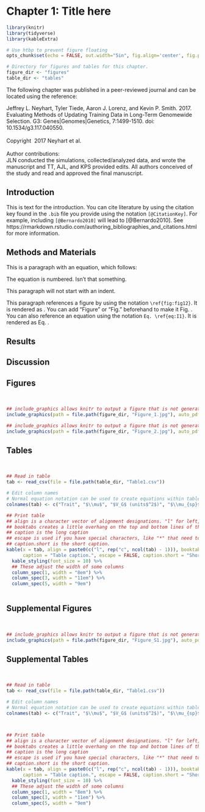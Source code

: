 # Chapter 1: Title here {#chapter1}

```r
library(knitr)
library(tidyverse) 
library(kableExtra) 

# Use htbp to prevent figure floating
opts_chunk$set(echo = FALSE, out.width="5in", fig.align='center', fig.pos = "htbp") 

# Directory for figures and tables for this chapter.
figure_dir <- "figures"
table_dir <- "tables"

```

\newpage

<!-- Below is example content to include if this chapter was previously published. -->
<!-- You may comment (Ctrl + Shift + C) or delete it if unnecessary -->

\singlespace
\noindent
The following chapter was published in a peer-reviewed journal and can be located using the reference: \

\singlespace
\noindent
Jeffrey L. Neyhart, Tyler Tiede, Aaron J. Lorenz, and Kevin P. Smith. 2017. Evaluating Methods of Updating Training Data in Long-Term Genomewide Selection. G3: Genes|Genomes|Genetics, 7:1499-1510. doi: 10.1534/g3.117.040550. \ 
\
\
Copyright \textcopyright \ 2017 Neyhart et al.
\
\
Author contributions:  
JLN conducted the simulations, collected/analyzed data, and wrote the manuscript and TT, AJL, and KPS provided edits. All authors conceived of the study and read and approved the final manuscript.


<!-- End of example -->


\doublespace

\newpage


## Introduction

<!-- Sample paragraph. -->

This is text for the introduction. You can cite literature by using the citation key found in the `.bib` file you provide using the notation `[@CitationKey]`. For example, including `[@Bernardo2010]` will lead to [@Bernardo2010]. See https://rmarkdown.rstudio.com/authoring_bibliographies_and_citations.html for more information.


## Methods and Materials

<!-- Example paragraph with an equation that is numbered so it can be referenced within the text. -->

This is a paragraph with an equation, which follows:
\begin{equation}
  \label{eq:I1}
  \mathbf{y = 1\mu + Z_{TP} u + e},
\end{equation}

The equation is numbered. Isn't that something.


<!-- "\noindent" prevents indents when a new paragraph is made. -->

\noindent
This paragraph will not start with an indent.

<!-- Example paragraph with refernce to a figure and an equation. -->

This paragraph references a figure by using the notation `\ref{fig:fig12}`. It is rendered as \ref{fig:fig12}. You can add "Figure" or "Fig." beforehand to make it Fig. \ref{fig:fig12}. You can also reference an equation using the notation `Eq. \ref{eq:I1}`. It is rendered as Eq. \ref{eq:I1}. 


## Results



## Discussion





## Figures

<!-- According to the formatting guidelines, figure captions can be single spaced. -->

\singlespace

<!-- Use "&nbsp;" to skip a line -->

&nbsp;

<!-- An example of including a figure. -->
<!-- {r fig11} means the figure is given the name "fig11," which can be referenced in the text. -->
<!-- fig.cap is the full-length caption -->
<!-- fig.scap is the short version of the caption. This will appear in the list of figures/tables. -->

```r

## include_graphics allows knitr to output a figure that is not generated by R.
include_graphics(path = file.path(figure_dir, "Figure_1.jpg"), auto_pdf = TRUE)
```


\newpage


```r

## include_graphics allows knitr to output a figure that is not generated by R.
include_graphics(path = file.path(figure_dir, "Figure_2.jpg"), auto_pdf = TRUE)
```





## Tables

&nbsp;



<!-- An example of including a figure. -->
<!-- {r tab11} means the figure is given the name "tab11," which can be referenced in the text. -->
<!-- Table captions (long and short) are arguments in kable -->

```r

## Read in table
tab <- read_csv(file = file.path(table_dir, "Table1.csv"))

# Edit column names
# Normal equation notation can be used to create equations within tables
colnames(tab) <- c("Trait", "$\\mu$", "$V_G$ (units$^2$)", "$\\mu_{sp}$", "$h^2$")

## Print table
## align is a character vector of alignment designations. "l" for left, "c" for center, "r" for right.
## booktabs creates a little overhang on the top and bottom lines of the table.
## caption is the long caption
## escape is used if you have special characters, like "*" that need to be escaped (using "//")
## caption.short is the short caption.
kable(x = tab, align = paste0(c("l", rep("c", ncol(tab) - 1))), booktabs = T, longtable = TRUE,
      caption = "Table caption.", escape = FALSE, caption.short = "Short table caption.") %>%
  kable_styling(font_size = 10) %>%
  ## These adjust the width of some columns
  column_spec(1, width = "8em") %>%
  column_spec(3, width = "11em") %>%
  column_spec(5, width = "9em") 
  
```








## Supplemental Figures



&nbsp;


<!-- An example of including a supplemental figure -->
<!-- The rules are the same as for regular figures. -->

```r

## include_graphics allows knitr to output a figure that is not generated by R.
include_graphics(path = file.path(figure_dir, "Figure_S1.jpg"), auto_pdf = TRUE)
```




## Supplemental Tables

&nbsp;

<!-- An example of including a supplemental table -->
<!-- The rules are the same as for regular tables -->


```r

## Read in table
tab <- read_csv(file = file.path(table_dir, "Table1.csv"))

# Edit column names
# Normal equation notation can be used to create equations within tables
colnames(tab) <- c("Trait", "$\\mu$", "$V_G$ (units$^2$)", "$\\mu_{sp}$", "$h^2$")



## Print table
## align is a character vector of alignment designations. "l" for left, "c" for center, "r" for right.
## booktabs creates a little overhang on the top and bottom lines of the table.
## caption is the long caption
## escape is used if you have special characters, like "*" that need to be escaped (using "//")
## caption.short is the short caption.
kable(x = tab, align = paste0(c("l", rep("c", ncol(tab) - 1))), booktabs = T, longtable = TRUE,
      caption = "Table caption.", escape = FALSE, caption.short = "Short table caption.") %>%
  kable_styling(font_size = 10) %>%
  ## These adjust the width of some columns
  column_spec(1, width = "8em") %>%
  column_spec(3, width = "11em") %>%
  column_spec(5, width = "9em") 


```







